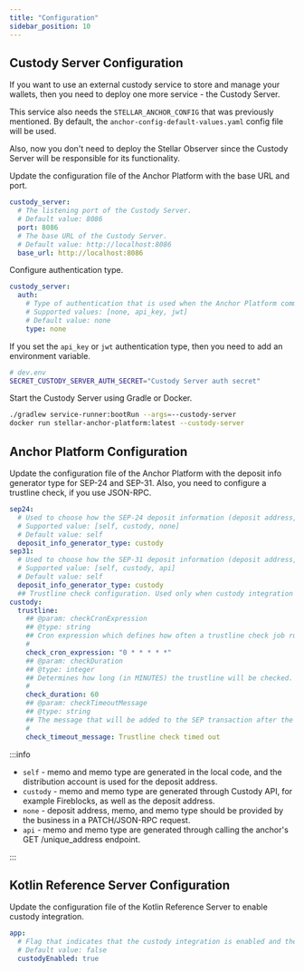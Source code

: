 ```yaml
---
title: "Configuration"
sidebar_position: 10
---
```



## Custody Server Configuration

If you want to use an external custody service to store and manage your wallets, then you need to deploy one more service - the Custody Server.

This service also needs the `STELLAR_ANCHOR_CONFIG` that was previously mentioned. By default, the `anchor-config-default-values.yaml` config file will be used.

Also, now you don't need to deploy the Stellar Observer since the Custody Server will be responsible for its functionality.

Update the configuration file of the Anchor Platform with the base URL and port.

<CodeExample>

```yaml
custody_server:
  # The listening port of the Custody Server.
  # Default value: 8086
  port: 8086
  # The base URL of the Custody Server.
  # Default value: http://localhost:8086
  base_url: http://localhost:8086
```

</CodeExample>

Configure authentication type.

<CodeExample>

```yaml
custody_server:
  auth:
    # Type of authentication that is used when the Anchor Platform communicates with the Custody Server.
    # Supported values: [none, api_key, jwt]
    # Default value: none
    type: none
```

</CodeExample>

If you set the `api_key` or `jwt` authentication type, then you need to add an environment variable.

<CodeExample>

```bash
# dev.env
SECRET_CUSTODY_SERVER_AUTH_SECRET="Custody Server auth secret"
```

</CodeExample>

Start the Custody Server using Gradle or Docker.

<CodeExample>

```bash
./gradlew service-runner:bootRun --args=--custody-server
docker run stellar-anchor-platform:latest --custody-server
```

</CodeExample>

## Anchor Platform Configuration

Update the configuration file of the Anchor Platform with the deposit info generator type for SEP-24 and SEP-31. Also, you need to configure a trustline check, if you use JSON-RPC.

<CodeExample>

```yaml
sep24:
  # Used to choose how the SEP-24 deposit information (deposit address, memo and memo type) will be generated
  # Supported value: [self, custody, none]
  # Default value: self
  deposit_info_generator_type: custody
sep31:
  # Used to choose how the SEP-31 deposit information (deposit address, memo and memo type) will be generated
  # Supported value: [self, custody, api]
  # Default value: self
  deposit_info_generator_type: custody
  ## Trustline check configuration. Used only when custody integration is enabled
custody:
  trustline:
    ## @param: checkCronExpression
    ## @type: string
    ## Cron expression which defines how often a trustline check job runs. By default, a job runs every minute
    #
    check_cron_expression: "0 * * * * *"
    ## @param: checkDuration
    ## @type: integer
    ## Determines how long (in MINUTES) the trustline will be checked. By default - 1 hour (60 minutes)
    #
    check_duration: 60
    ## @param: checkTimeoutMessage
    ## @type: string
    ## The message that will be added to the SEP transaction after the duration check is exceeded
    #
    check_timeout_message: Trustline check timed out
```

</CodeExample>

:::info

- `self` - memo and memo type are generated in the local code, and the distribution account is used for the deposit address.
- `custody` - memo and memo type are generated through Custody API, for example Fireblocks, as well as the deposit address.
- `none` - deposit address, memo, and memo type should be provided by the business in a PATCH/JSON-RPC request.
- `api` - memo and memo type are generated through calling the anchor's GET /unique_address endpoint.

:::

## Kotlin Reference Server Configuration

Update the configuration file of the Kotlin Reference Server to enable custody integration.

<CodeExample>

```yaml
app:
  # Flag that indicates that the custody integration is enabled and the payment will be submitted using the Custody Server.
  # Default value: false
  custodyEnabled: true
```

</CodeExample>
